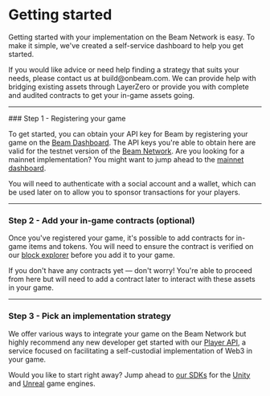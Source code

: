 
# Getting started

Getting started with your implementation on the Beam Network is easy. To make it simple, we've created a self-service dashboard to help you get started.

<Callout type="warning" emoji="⚠️">
  If you would like advice or need help finding a strategy that suits your needs, please contact us at build@onbeam.com. We can provide help with bridging existing assets through LayerZero or provide you with complete and audited contracts to get your in-game assets going.
</Callout>

---

<Steps>
  ### Step 1 - Registering your game

  To get started, you can obtain your API key for Beam by registering your game on the [Beam Dashboard](/sdk/dashboard). The API keys you're able to obtain here are valid for the testnet version of the [Beam Network](/chain/get-started/rpc). Are you looking for a mainnet implementation? You might want to jump ahead to the [mainnet dashboard](https://dashboard.onbeam.com).

  You will need to authenticate with a social account and a wallet, which can be used later on to allow you to sponsor transactions for your players.

  ---

  ### Step 2 - Add your in-game contracts (optional)

  Once you've registered your game, it's possible to add contracts for in-game items and tokens. You will need to ensure the contract is verified on our [block explorer](https://subnets-test.avax.network/beam) before you add it to your game.

  If you don't have any contracts yet — don't worry! You're able to proceed from here but will need to add a contract later to interact with these assets in your game.

  ---

  ### Step 3 - Pick an implementation strategy

  We offer various ways to integrate your game on the Beam Network but highly recommend any new developer get started with our [Player API](/sdk/introduction-player-api), a service focused on facilitating a self-custodial implementation of Web3 in your game.

  Would you like to start right away? Jump ahead to [our SDKs](/sdk/implementation-player-api) for the [Unity](https://github.com/BuildOnBeam/beam-sdk-unity) and [Unreal](https://github.com/BuildOnBeam/beam-sdk-unreal) game engines.
</Steps>